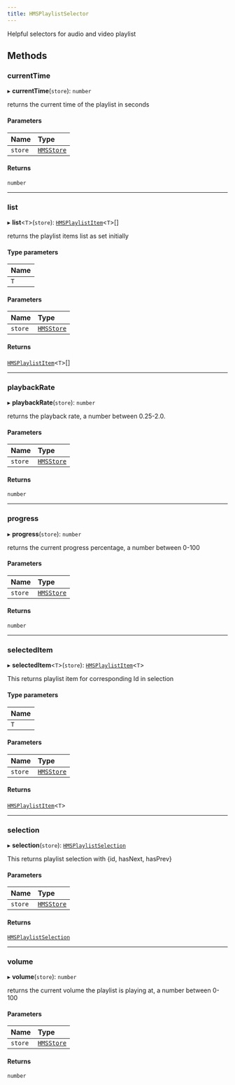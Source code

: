 ```yaml
---
title: HMSPlaylistSelector
---
```


Helpful selectors for audio and video playlist

## Methods

### currentTime

▸ **currentTime**(`store`): `number`

returns the current time of the playlist in seconds

#### Parameters

| Name    | Type                                                           |
| :------ | :------------------------------------------------------------- |
| `store` | [`HMSStore`](/api-reference/javascript/v2/interfaces/HMSStore) |

#### Returns

`number`

---

### list

▸ **list**<`T`\>(`store`): [`HMSPlaylistItem`](/api-reference/javascript/v2/interfaces/HMSPlaylistItem)<`T`\>[]

returns the playlist items list as set initially

#### Type parameters

| Name |
| :--- |
| `T`  |

#### Parameters

| Name    | Type                                                           |
| :------ | :------------------------------------------------------------- |
| `store` | [`HMSStore`](/api-reference/javascript/v2/interfaces/HMSStore) |

#### Returns

[`HMSPlaylistItem`](/api-reference/javascript/v2/interfaces/HMSPlaylistItem)<`T`\>[]

---

### playbackRate

▸ **playbackRate**(`store`): `number`

returns the playback rate, a number between 0.25-2.0.

#### Parameters

| Name    | Type                                                           |
| :------ | :------------------------------------------------------------- |
| `store` | [`HMSStore`](/api-reference/javascript/v2/interfaces/HMSStore) |

#### Returns

`number`

---

### progress

▸ **progress**(`store`): `number`

returns the current progress percentage, a number between 0-100

#### Parameters

| Name    | Type                                                           |
| :------ | :------------------------------------------------------------- |
| `store` | [`HMSStore`](/api-reference/javascript/v2/interfaces/HMSStore) |

#### Returns

`number`

---

### selectedItem

▸ **selectedItem**<`T`\>(`store`): [`HMSPlaylistItem`](/api-reference/javascript/v2/interfaces/HMSPlaylistItem)<`T`\>

This returns playlist item for corresponding Id in selection

#### Type parameters

| Name |
| :--- |
| `T`  |

#### Parameters

| Name    | Type                                                           |
| :------ | :------------------------------------------------------------- |
| `store` | [`HMSStore`](/api-reference/javascript/v2/interfaces/HMSStore) |

#### Returns

[`HMSPlaylistItem`](/api-reference/javascript/v2/interfaces/HMSPlaylistItem)<`T`\>

---

### selection

▸ **selection**(`store`): [`HMSPlaylistSelection`](/api-reference/javascript/v2/interfaces/HMSPlaylistSelection)

This returns playlist selection with {id, hasNext, hasPrev}

#### Parameters

| Name    | Type                                                           |
| :------ | :------------------------------------------------------------- |
| `store` | [`HMSStore`](/api-reference/javascript/v2/interfaces/HMSStore) |

#### Returns

[`HMSPlaylistSelection`](/api-reference/javascript/v2/interfaces/HMSPlaylistSelection)

---

### volume

▸ **volume**(`store`): `number`

returns the current volume the playlist is playing at, a number between 0-100

#### Parameters

| Name    | Type                                                           |
| :------ | :------------------------------------------------------------- |
| `store` | [`HMSStore`](/api-reference/javascript/v2/interfaces/HMSStore) |

#### Returns

`number`
